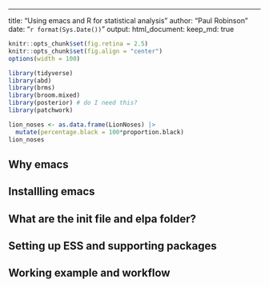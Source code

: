---
title: "Using emacs and R for statistical analysis"
author: "Paul Robinson"
date: "`r format(Sys.Date())`"
output:
  html_document:
    keep_md: true

```r
knitr::opts_chunk$set(fig.retina = 2.5)
knitr::opts_chunk$set(fig.align = "center")
options(width = 100)
```

```r
library(tidyverse)
library(abd)
library(brms)
library(broom.mixed)
library(posterior) # do I need this?
library(patchwork)

lion_noses <- as.data.frame(LionNoses) |> 
  mutate(percentage.black = 100*proportion.black)
lion_noses
```
## Why emacs

## Installling emacs

## What are the init file and elpa folder?

## Setting up ESS and supporting packages

## Working example and workflow
